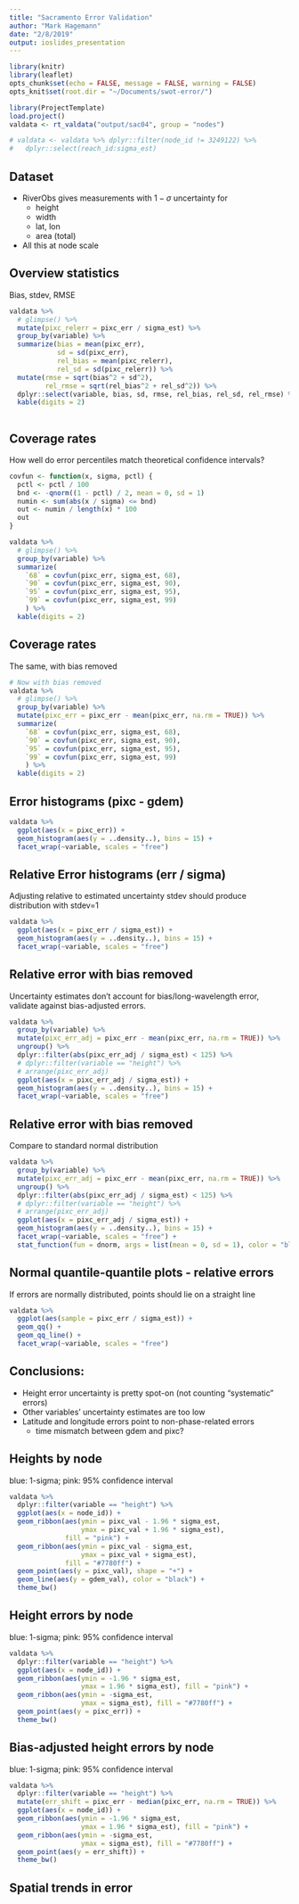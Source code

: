 ```yaml
---
title: "Sacramento Error Validation"
author: "Mark Hagemann"
date: "2/8/2019"
output: ioslides_presentation
---
```


```r
library(knitr)
library(leaflet)
opts_chunk$set(echo = FALSE, message = FALSE, warning = FALSE)
opts_knit$set(root.dir = "~/Documents/swot-error/")
```

```r
library(ProjectTemplate)
load.project()
valdata <- rt_valdata("output/sac04", group = "nodes")

# valdata <- valdata %>% dplyr::filter(node_id != 3249122) %>% 
#   dplyr::select(reach_id:sigma_est)

```


## Dataset

- RiverObs gives measurements with $1-\sigma$ uncertainty for
    - height
    - width 
    - lat, lon
    - area (total)
- All this at node scale

## Overview statistics

Bias, stdev, RMSE

```r
valdata %>% 
  # glimpse() %>% 
  mutate(pixc_relerr = pixc_err / sigma_est) %>% 
  group_by(variable) %>% 
  summarize(bias = mean(pixc_err),
            sd = sd(pixc_err),
            rel_bias = mean(pixc_relerr),
            rel_sd = sd(pixc_relerr)) %>% 
  mutate(rmse = sqrt(bias^2 + sd^2), 
         rel_rmse = sqrt(rel_bias^2 + rel_sd^2)) %>% 
  dplyr::select(variable, bias, sd, rmse, rel_bias, rel_sd, rel_rmse) %>% 
  kable(digits = 2)
  
```


## Coverage rates

How well do error percentiles match theoretical confidence intervals?

```r
covfun <- function(x, sigma, pctl) {
  pctl <- pctl / 100
  bnd <- -qnorm((1 - pctl) / 2, mean = 0, sd = 1)
  numin <- sum(abs(x / sigma) <= bnd)
  out <- numin / length(x) * 100
  out
}

valdata %>% 
  # glimpse() %>% 
  group_by(variable) %>% 
  summarize(
    `68` = covfun(pixc_err, sigma_est, 68),
    `90` = covfun(pixc_err, sigma_est, 90),
    `95` = covfun(pixc_err, sigma_est, 95),
    `99` = covfun(pixc_err, sigma_est, 99)
    ) %>% 
  kable(digits = 2)
```

## Coverage rates

The same, with bias removed

```r
# Now with bias removed
valdata %>% 
  # glimpse() %>% 
  group_by(variable) %>% 
  mutate(pixc_err = pixc_err - mean(pixc_err, na.rm = TRUE)) %>% 
  summarize(
    `68` = covfun(pixc_err, sigma_est, 68),
    `90` = covfun(pixc_err, sigma_est, 90),
    `95` = covfun(pixc_err, sigma_est, 95),
    `99` = covfun(pixc_err, sigma_est, 99)
    ) %>% 
  kable(digits = 2)
```



## Error histograms (pixc - gdem)

```r
valdata %>% 
  ggplot(aes(x = pixc_err)) +
  geom_histogram(aes(y = ..density..), bins = 15) +
  facet_wrap(~variable, scales = "free")
```


## Relative Error histograms (err / sigma)

Adjusting relative to estimated uncertainty stdev should produce distribution with stdev=1

```r
valdata %>% 
  ggplot(aes(x = pixc_err / sigma_est)) +
  geom_histogram(aes(y = ..density..), bins = 15) +
  facet_wrap(~variable, scales = "free")
```

## Relative error with bias removed

Uncertainty estimates don't account for bias/long-wavelength error, validate against bias-adjusted errors. 

```r
valdata %>% 
  group_by(variable) %>% 
  mutate(pixc_err_adj = pixc_err - mean(pixc_err, na.rm = TRUE)) %>% 
  ungroup() %>% 
  dplyr::filter(abs(pixc_err_adj / sigma_est) < 125) %>% 
  # dplyr::filter(variable == "height") %>%
  # arrange(pixc_err_adj)
  ggplot(aes(x = pixc_err_adj / sigma_est)) +
  geom_histogram(aes(y = ..density..), bins = 15) +
  facet_wrap(~variable, scales = "free")
```

## Relative error with bias removed

Compare to standard normal distribution

```r
valdata %>% 
  group_by(variable) %>% 
  mutate(pixc_err_adj = pixc_err - mean(pixc_err, na.rm = TRUE)) %>% 
  ungroup() %>% 
  dplyr::filter(abs(pixc_err_adj / sigma_est) < 125) %>% 
  # dplyr::filter(variable == "height") %>%
  # arrange(pixc_err_adj)
  ggplot(aes(x = pixc_err_adj / sigma_est)) +
  geom_histogram(aes(y = ..density..), bins = 15) +
  facet_wrap(~variable, scales = "free") +
  stat_function(fun = dnorm, args = list(mean = 0, sd = 1), color = "blue")

```

## Normal quantile-quantile plots - relative errors

If errors are normally distributed, points should lie on a straight line

```r
valdata %>% 
  ggplot(aes(sample = pixc_err / sigma_est)) + 
  geom_qq() +
  geom_qq_line() +
  facet_wrap(~variable, scales = "free")
```


## Conclusions:

- Height error uncertainty is pretty spot-on (not counting "systematic" errors)
- Other variables' uncertainty estimates are too low
- Latitude and longitude errors point to non-phase-related errors
    - time mismatch between gdem and pixc? 

## Heights by node

blue: 1-sigma; pink: 95% confidence interval

```r
valdata %>% 
  dplyr::filter(variable == "height") %>% 
  ggplot(aes(x = node_id)) +
  geom_ribbon(aes(ymin = pixc_val - 1.96 * sigma_est, 
                  ymax = pixc_val + 1.96 * sigma_est), 
              fill = "pink") +
  geom_ribbon(aes(ymin = pixc_val - sigma_est, 
                  ymax = pixc_val + sigma_est), 
              fill = "#7780ff") +
  geom_point(aes(y = pixc_val), shape = "+") +
  geom_line(aes(y = gdem_val), color = "black") +
  theme_bw()
```

## Height errors by node

blue: 1-sigma; pink: 95% confidence interval

```r
valdata %>% 
  dplyr::filter(variable == "height") %>% 
  ggplot(aes(x = node_id)) +
  geom_ribbon(aes(ymin = -1.96 * sigma_est, 
                  ymax = 1.96 * sigma_est), fill = "pink") +
  geom_ribbon(aes(ymin = -sigma_est, 
                  ymax = sigma_est), fill = "#7780ff") +
  geom_point(aes(y = pixc_err)) +
  theme_bw()
```

## Bias-adjusted height errors by node

blue: 1-sigma; pink: 95% confidence interval

```r

valdata %>% 
  dplyr::filter(variable == "height") %>% 
  mutate(err_shift = pixc_err - median(pixc_err, na.rm = TRUE)) %>% 
  ggplot(aes(x = node_id)) +
  geom_ribbon(aes(ymin = -1.96 * sigma_est, 
                  ymax = 1.96 * sigma_est), fill = "pink") +
  geom_ribbon(aes(ymin = -sigma_est, 
                  ymax = sigma_est), fill = "#7780ff") +
  geom_point(aes(y = err_shift)) +
  theme_bw()
```

## Spatial trends in error



